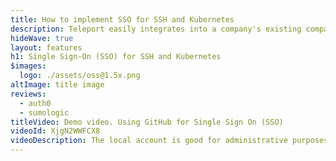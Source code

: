 ```yaml
---
title: How to implement SSO for SSH and Kubernetes
description: Teleport easily integrates into a company's existing company directory and SSO system. This allows SREs, developers and other end-users to access secured infrastructure by simply authenticating their identity in the directory. IT administrators don't have the burden of managing SSH keys or local passwords across their server infrastructure.
hideWave: true
layout: features
h1: Single Sign-On (SSO) for SSH and Kubernetes
$images:
  logo: ./assets/oss@1.5x.png
altImage: title image
reviews:
  - auth0
  - sumologic
titleVideo: Demo video. Using GitHub for Single Sign On (SSO)
videoId: XjgN2WWFCX8
videoDescription: The local account is good for administrative purposes but regular users of Teleport Enterprise should be using a Single Sign-On (SSO) mechanism that use SAML or OIDC protocols. This guide explains how to set up Github SSO with Open Source, Enterprise Teleport, self-hosted or cloud.
---
```



<SectionTabs>
  <SectionTabs.Item
    src="./assets/mfa.svg"
    title="Multi-factor authentication (MFA)"
    description="Integrating with company-wide SSO enables two-factor authentication (2FA) for SSH sessions using the same access control plane, simplifying management and audit."
  >
    <Terminal></Terminal>
  </SectionTabs.Item>
  <SectionTabs.Item
    src="./assets/onboard-collab.svg"
    title="Compliant process for onboarding and transferring employees"
    description="Ensure privileged access permissions stay up-to-date as individuals switch roles or leave the company."
  >
    <Terminal></Terminal>
  </SectionTabs.Item>
  <SectionTabs.Item
    src="./assets/transparency.svg"
    title="Monitoring access patterns"
    description="Authenticating against a single source of truth allows for the monitoring of access in order to identify unusual patterns."
  >
    <Terminal></Terminal>
  </SectionTabs.Item>
</SectionTabs>
